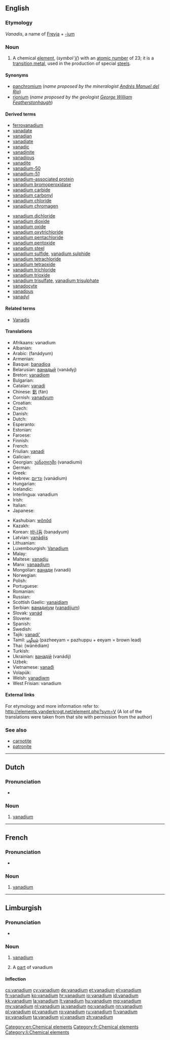{{also|Vanadium}}
==English==
{{elements|V|titanium|Ti|chromium|Cr}}

===Etymology===
''Vanadis'', a name of [[Freyja]] + [[-ium]]

===Noun===
{{wikipedia}}
{{en-noun|-}}

# A chemical [[element]], (''symbol'' [[V]]) with an [[atomic number]] of 23; it is a [[transition metal]], used in the production of special [[steel]]s.

====Synonyms====
* [[panchromium]] (''name proposed by the mineralogist [[w:Andrés Manuel del Río|Andrés Manuel del Río]]'')
* [[rionium]] (''name proposed by the geologist [[w:George William Featherstonhaugh|George William Featherstonhaugh]]'')

====Derived terms====
{{der-top}}
* [[ferrovanadium]]
* [[vanadate]]
* [[vanadian]]
* [[vanadiate]]
* [[vanadic]]
* [[vanadinite]]
* [[vanadious]]
* [[vanadite]]
* [[vanadium-50]]
* [[vanadium-51]]
* [[vanadium-associated protein]]
* [[vanadium bromoperoxidase]]
* [[vanadium carbide]]
* [[vanadium carbonyl]]
* [[vanadium chloride]]
* [[vanadium chromagen]]
{{der-mid}}
* [[vanadium dichloride]]
* [[vanadium dioxide]]
* [[vanadium oxide]]
* [[vanadium oxytrichloride]]
* [[vanadium pentachloride]]
* [[vanadium pentoxide]]
* [[vanadium steel]]
* [[vanadium sulfide]], [[vanadium sulphide]]
* [[vanadium tetrachloride]]
* [[vanadium tetraoxide]]
* [[vanadium trichloride]]
* [[vanadium trioxide]]
* [[vanadium trisulfate]], [[vanadium trisulphate]]
* [[vanadocyte]]
* [[vanadous]]
* [[vanadyl]]
{{der-bottom}}

====Related terms====
{{rel-top}}
* [[w:Vanadis|Vanadis]]
{{rel-mid}}
{{rel-bottom}}

====Translations====
{{trans-top|chemical element}}
* Afrikaans: vanadium
* Albanian: {{t-|sq|vanad|xs=Albanian}}
* Arabic: {{Arab|[[فناديوم]]}} (fanádyum) {{m}}
* Armenian: {{t-|hy|վանադիում|tr=vanadium}}
* Basque: [[banadioa]]
* Belarusian: [[ванадый]] (vanádyj) {{m}}
* Breton: [[vanadiom]]
* Bulgarian: {{t-|bg|ванадий|m|tr=vanádij}}
* Catalan: [[vanadi]]
* Chinese: [[釩]] (fán)
* Cornish: [[vanadyum]]
* Croatian: {{t+|hr|vanadij}}
* Czech: {{t+|cs|vanad}}
* Danish: {{t-|da|vanadium}}
* Dutch: {{t+|nl|vanadium|n}}
* Esperanto: {{t+|eo|vanadio|xs=Esperanto}}
* Estonian: {{t-|et|vanaadium}}
* Faroese: {{t-|fo|vanadium|xs=Faroese}}
* Finnish: {{t+|fi|vanadiini}}
* French: {{t+|fr|vanadium|m}}
* Friulian: [[vanadi]]
* Galician: {{t+|gl|vanadio|m|xs=Galician}}
* Georgian: [[ვანადიუმი]] (vanadiumi)
* German: {{t+|de|Vanadium|n}}
* Greek: {{t|el|βανάδιο|n|tr=vanádio}}
* Hebrew: [[ונדיום]] (vanádium)
* Hungarian: {{t+|hu|vanádium}}
* Icelandic: {{t+|is|vanadín}}
* Interlingua: vanadium
* Irish: {{t+|ga|vanaidiam|xs=Irish}}
* Italian: {{t+|it|vanadio|m}}
* Japanese: {{t+|ja|バナジウム|tr=banajiumu}}
{{trans-mid}}
* Kashubian: [[wônôd]]
* Kazakh: {{t-|kk|ванадий|tr=vanadij|sc=Cyrl|xs=Kazakh}}
* Korean: [[바나듐]] (banadyum)
* Latvian: [[vanādijs]]
* Lithuanian: {{t+|lt|vanadis|xs=Lithuanian}}
* Luxembourgish: [[Vanadium]]
* Malay: {{t-|ms|vanadium|xs=Malay}}
* Maltese: [[vanadju]]
* Manx: [[vanaadjum]]
* Mongolian: [[ванади]] (vanadi)
* Norwegian: {{t+|no|vanadium}}
* Polish: {{t+|pl|wanad|m}}
* Portuguese: {{t+|pt|vanádio|m}}
* Romanian: {{t+|ro|vanadiu|n}}
* Russian: {{t+|ru|ванадий|m|tr=vanádij}}
* Scottish Gaelic: [[vanaidiam]]
* Serbian: [[ванадиjум]] ([[vanadijum]]) {{m}}
* Slovak: [[vanád]]
* Slovene: {{t+|sl|vanadij}}
* Spanish: {{t+|es|vanadio|m}}
* Swedish: {{t+|sv|vanadin|n}}
* Tajik: [[vanadi']]
* Tamil: [[பழீயம்]] (pazheeyam = pazhuppu + eeyam = brown lead)
* Thai: {{Thai|[[วาเนเดียม]]}} (wānēdiam)
* Turkish: {{t+|tr|vanadyum}}
* Ukrainian: [[ванадiй]] (vanádij) {{m}}
* Uzbek: {{t-|uz|ванадий|tr=vanadiy|sc=Cyrl|xs=Uzbek}}
* Vietnamese: [[vanađi]]
* Volapük: {{t+|vo|vanadin|xs=Volapük}}
* Welsh: [[vanadiwm]]
* West Frisian: vanadium
{{trans-bottom}}

====External links====
For etymology and more information refer to:
http://elements.vanderkrogt.net/element.php?sym=V
(A lot of the translations were taken from that site with permission from the author)

===See also===
* [[carnotite]]
* [[patronite]]

[[Category:en:Chemical elements]]

----

==Dutch==
{{wikipedia|lang=nl}}
{{elements|V|titanium|Ti|chroom|Cr|lang=nl}}

===Pronunciation===
* {{audio|Nl-vanadium.ogg|Audio}}

===Noun===
{{nl-noun|n|-|-}}

# [[#English|vanadium]]

----

==French==
{{wikipedia|lang=fr}}

===Pronunciation===
* {{IPA|lang=fr|/va.na.djɔm/}}

===Noun===
{{fr-noun-unc|m}}

# [[#English|vanadium]]

[[Category:fr:Chemical elements]]

----

==Limburgish==

===Pronunciation===
* {{IPA|[ʋɑˈnaː˨ɖɔ˧m]|lang=li}}

===Noun===
{{li-noun|g=n}}

# {{uncountable|lang=li}} [[vanadium#English|vanadium]]
# A [[part]] of vanadium

====Inflection====
{{li-decl-noun-um|vanadi}}

[[Category:li:Chemical elements]]

[[cs:vanadium]]
[[cy:vanadium]]
[[de:vanadium]]
[[et:vanadium]]
[[el:vanadium]]
[[fr:vanadium]]
[[ko:vanadium]]
[[hr:vanadium]]
[[io:vanadium]]
[[id:vanadium]]
[[kk:vanadium]]
[[la:vanadium]]
[[lt:vanadium]]
[[hu:vanadium]]
[[mg:vanadium]]
[[my:vanadium]]
[[nl:vanadium]]
[[ja:vanadium]]
[[no:vanadium]]
[[nn:vanadium]]
[[pl:vanadium]]
[[pt:vanadium]]
[[ro:vanadium]]
[[ru:vanadium]]
[[fi:vanadium]]
[[sv:vanadium]]
[[ta:vanadium]]
[[vi:vanadium]]
[[zh:vanadium]]